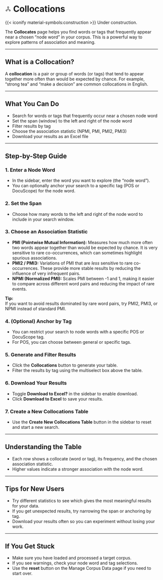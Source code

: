 # <svg xmlns="http://www.w3.org/2000/svg" height="20px" viewBox="0 -960 960 960" width="20px" fill="#434343"><path d="M227.78-96Q173-96 134.5-134.72T96-228.22q0-54.78 38.66-93.28 38.67-38.5 93.37-38.5 16.97 0 33.28 4.5Q277.61-351 292-343l152-152.42V-605q-42.24-12.32-69.12-46.92-26.88-34.6-26.88-80.1 0-54.98 38.72-93.48 38.72-38.5 93.5-38.5t93.28 38.6q38.5 38.6 38.5 93.21 0 45.19-26.88 79.99T516-605v109.55L667.71-343q14.78-8 31.04-12.5Q715-360 731.97-360q54.7 0 93.37 38.72Q864-282.56 864-227.78t-38.72 93.28Q786.56-96 731.78-96t-93.28-38.66Q600-173.33 600-228.03q0-16.97 4.5-33.28Q609-277.61 617-292L480-429 343-292q8 14.28 12.5 30.46 4.5 16.19 4.5 33.32 0 55.22-38.72 93.72T227.78-96ZM732-168q25 0 42.5-17.5T792-228q0-25-17.5-42.5T732-288q-25 0-42.5 17.5T672-228q0 25 17.5 42.5T732-168ZM480-672q25 0 42.5-17.5T540-732q0-25-17.5-42.5T480-792q-25 0-42.5 17.5T420-732q0 25 17.5 42.5T480-672ZM228-168q25 0 42.5-17.5T288-228q0-25-17.5-42.5T228-288q-25 0-42.5 17.5T168-228q0 25 17.5 42.5T228-168Z"/></svg> Collocations {.unnumbered}

{{< iconify material-symbols:construction >}} Under construction.


The **Collocates** page helps you find words or tags that frequently appear near a chosen "node word" in your corpus. This is a powerful way to explore patterns of association and meaning.

---

## What is a Collocation?

::: {.callout-important}
A **collocation** is a pair or group of words (or tags) that tend to appear together more often than would be expected by chance. For example, "strong tea" and "make a decision" are common collocations in English.
:::

---

## What You Can Do

- Search for words or tags that frequently occur near a chosen node word
- Set the span (window) to the left and right of the node word
- Filter results by tag
- Choose the association statistic (NPMI, PMI, PMI2, PMI3)
- Download your results as an Excel file

---

## Step-by-Step Guide

### 1. Enter a Node Word

- In the sidebar, enter the word you want to explore (the "node word").
- You can optionally anchor your search to a specific tag (POS or DocuScope) for the node word.

### 2. Set the Span

- Choose how many words to the left and right of the node word to include in your search window.

### 3. Choose an Association Statistic

- **PMI (Pointwise Mutual Information):** Measures how much more often two words appear together than would be expected by chance. It is very sensitive to rare co-occurrences, which can sometimes highlight spurious associations.
- **PMI2 / PMI3:** Variations of PMI that are *less* sensitive to rare co-occurrences. These provide more stable results by reducing the influence of very infrequent pairs.
- **NPMI (Normalized PMI):** Scales PMI between -1 and 1, making it easier to compare across different word pairs and reducing the impact of rare events.

::: {.callout-tip}
**Tip:**  
If you want to avoid results dominated by rare word pairs, try PMI2, PMI3, or NPMI instead of standard PMI.
:::

### 4. (Optional) Anchor by Tag

- You can restrict your search to node words with a specific POS or DocuScope tag.
- For POS, you can choose between general or specific tags.

### 5. Generate and Filter Results

- Click the **Collocations** button to generate your table.
- Filter the results by tag using the multiselect box above the table.

### 6. Download Your Results

- Toggle **Download to Excel?** in the sidebar to enable download.
- Click **Download to Excel** to save your results.

### 7. Create a New Collocations Table

- Use the **Create New Collocations Table** button in the sidebar to reset and start a new search.

---

## Understanding the Table

- Each row shows a collocate (word or tag), its frequency, and the chosen association statistic.
- Higher values indicate a stronger association with the node word.

---

## Tips for New Users

::: {.callout-tip}
- Try different statistics to see which gives the most meaningful results for your data.
- If you get unexpected results, try narrowing the span or anchoring by tag.
- Download your results often so you can experiment without losing your work.
:::

---

## If You Get Stuck

::: {.callout-important}
- Make sure you have loaded and processed a target corpus.
- If you see warnings, check your node word and tag selections.
- Use the **reset** button on the Manage Corpus Data page if you need to start over.
:::